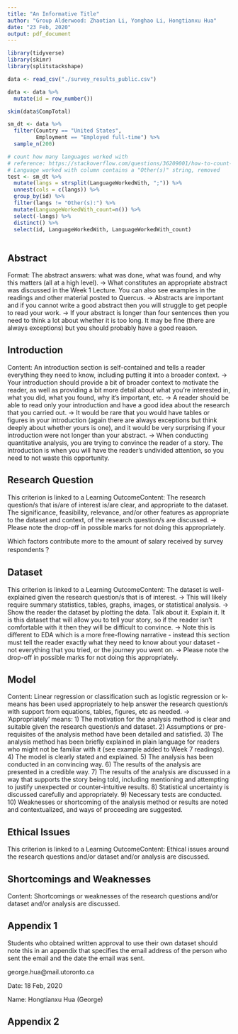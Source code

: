 ```yaml
---
title: "An Informative Title"
author: "Group Alderwood: Zhaotian Li, Yonghao Li, Hongtianxu Hua"
date: "23 Feb, 2020"
output: pdf_document
---
```


```r

library(tidyverse)
library(skimr)
library(splitstackshape)

data <- read_csv("./survey_results_public.csv")

data <- data %>%
  mutate(id = row_number())

skim(data$CompTotal)

sm_dt <- data %>%
  filter(Country == "United States",
         Employment == "Employed full-time") %>%
  sample_n(200)

# count how many languages worked with
# reference: https://stackoverflow.com/questions/36209001/how-to-count-total-character-occurence-in-data-frame-and-add-column-using-mutate
# Language worked with column contains a "Other(s)" string, removed
test <- sm_dt %>%
  mutate(langs = strsplit(LanguageWorkedWith, ";")) %>%
  unnest(cols = c(langs)) %>%
  group_by(id) %>%
  filter(langs != "Other(s):") %>%
  mutate(LanguageWorkedWith_count=n()) %>%
  select(-langs) %>%
  distinct() %>%
  select(id, LanguageWorkedWith, LanguageWorkedWith_count) 
  
```

## Abstract

Format: The abstract answers: what was done, what was found, and why this matters (all at a high level).
-> What constitutes an appropriate abstract was discussed in the Week 1 Lecture. You can also see examples in the readings and other material posted to Quercus.
-> Abstracts are important and if you cannot write a good abstract then you will struggle to get people to read your work.
-> If your abstract is longer than four sentences then you need to think a lot about whether it is too long. It may be fine (there are always exceptions) but you should probably have a good reason.

## Introduction

Content: An introduction section is self-contained and tells a reader everything they need to know, including putting it into a broader context.
-> Your introduction should provide a bit of broader context to motivate the reader, as well as providing a bit more detail about what you're interested in, what you did, what you found, why it's important, etc.
-> A reader should be able to read only your introduction and have a good idea about the research that you carried out.
-> It would be rare that you would have tables or figures in your introduction (again there are always exceptions but think deeply about whether yours is one), and it would be very surprising if your introduction were not longer than your abstract.
-> When conducting quantitative analysis, you are trying to convince the reader of a story. The introduction is when you will have the reader's undivided attention, so you need to not waste this opportunity.

## Research Question

This criterion is linked to a Learning OutcomeContent: The research question/s that is/are of interest is/are clear, and appropriate to the dataset. The significance, feasibility, relevance, and/or other features as appropriate to the dataset and context, of the research question/s are discussed.
-> Please note the drop-off in possible marks for not doing this appropriately.

Which factors contribute more to the amount of salary received by survey respondents？

## Dataset

This criterion is linked to a Learning OutcomeContent: The dataset is well-explained given the research question/s that is of interest.
-> This will likely require summary statistics, tables, graphs, images, or statistical analysis.
-> Show the reader the dataset by plotting the data. Talk about it. Explain it. It is this dataset that will allow you to tell your story, so if the reader isn't comfortable with it then they will be difficult to convince.
-> Note this is different to EDA which is a more free-flowing narrative - instead this section must tell the reader exactly what they need to know about your dataset - not everything that you tried, or the journey you went on.
-> Please note the drop-off in possible marks for not doing this appropriately.

## Model

Content: Linear regression or classification such as logistic regression or k-means has been used appropriately to help answer the research question/s with support from equations, tables, figures, etc as needed.
-> 'Appropriately' means:
1) The motivation for the analysis method is clear and suitable given the research question/s and dataset.
2) Assumptions or pre-requisites of the analysis method have been detailed and satisfied.
3) The analysis method has been briefly explained in plain language for readers who might not be familiar with it (see example added to Week 7 readings).
4) The model is clearly stated and explained.
5) The analysis has been conducted in an convincing way.
6) The results of the analysis are presented in a credible way.
7) The results of the analysis are discussed in a way that supports the story being told, including mentioning and attempting to justify unexpected or counter-intuitive results.
8) Statistical uncertainty is discussed carefully and appropriately.
9) Necessary tests are conducted.
10) Weaknesses or shortcoming of the analysis method or results are noted and contextualized, and ways of proceeding are suggested.


## Ethical Issues

This criterion is linked to a Learning OutcomeContent: Ethical issues around the research questions and/or dataset and/or analysis are discussed.

## Shortcomings and Weaknesses

Content: Shortcomings or weaknesses of the research questions and/or dataset and/or analysis are discussed.

\newpage
## Appendix 1

Students who obtained written approval to use their own dataset should note this in an appendix that specifies the email address of the person who sent the email and the date the email was sent.
 
george.hua@mail.utoronto.ca

Date: 18 Feb, 2020

Name: Hongtianxu Hua (George)

\newpage
## Appendix 2